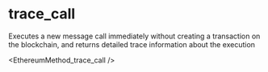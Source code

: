 # trace_call

Executes a new message call immediately without creating a transaction on the blockchain, and returns detailed trace information about the execution


<EthereumMethod_trace_call />
